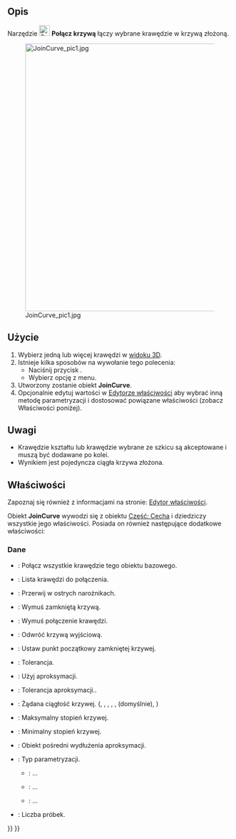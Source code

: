 <languages/>

{{Docnav/pl
|[[Curves_ExtendCurve/pl|Rozszerz krzywą]]
|[[Curves_SplitCurve/pl|Podziel krzywą]]
|[[Curves_Workbench/pl|środowisko pracy Krzywe]]
|IconL=Curves_ExtendCurve.svg
|IconR=Curves_SplitCurve.svg
|IconC=Curves_workbench_icon.svg
}}

{{GuiCommand/pl
|Name=Curves JoinCurve
|Name/pl=Krzywe: Połącz krzywą
|MenuLocation=Curves → joinCurves
|Workbenches=[[Curves_Workbench/pl|Krzywe]]
}}

<span id="Description"></span>
==Opis==

Narzędzie [[Image:Curves_JoinCurve.svg|24px]] '''Połącz krzywą''' łączy wybrane krawędzie w krzywą złożoną.

[[File:JoinCurve_pic1.jpg|600px]]

<span id="Usage"></span>
==Użycie==

# Wybierz jedną lub więcej krawędzi w [[3D_view/pl|widoku 3D]].
# Istnieje kilka sposobów na wywołanie tego polecenia:
#* Naciśnij przycisk {{Button|[[Image:Curves_JoinCurve.svg|16px]] [[Curves_JoinCurve|joinCurves]]}}.
#* Wybierz opcję {{MenuCommand|Curves → [[Image:Curves_JoinCurve.svg|16px]] joinCurves}} z menu.
# Utworzony zostanie obiekt '''JoinCurve'''.
# Opcjonalnie edytuj wartości w [[Property_editor/pl|Edytorze właściwości]] aby wybrać inną metodę parametryzacji i dostosować powiązane właściwości (zobacz Właściwości poniżej).

<span id="Notes"></span>
==Uwagi==

* Krawędzie kształtu lub krawędzie wybrane ze szkicu są akceptowane i muszą być dodawane po kolei.
* Wynikiem jest pojedyncza ciągła krzywa złożona.

<span id="Properties"></span>
==Właściwości==

Zapoznaj się również z informacjami na stronie: [[Property_editor/pl|Edytor właściwości]].

Obiekt '''JoinCurve''' wywodzi się z obiektu [[Part_Feature/pl|Część: Cecha]] i dziedziczy wszystkie jego właściwości. Posiada on również następujące dodatkowe właściwości:

<span id="Data"></span>
===Dane===

{{TitleProperty|InputSources}}

* {{PropertyData|Base|Link}}: Połącz wszystkie krawędzie tego obiektu bazowego.
* {{PropertyData|Edges|LinkSubList}}: Lista krawędzi do połączenia.

{{TitleProperty|Join}}

* {{PropertyData|CornerBreak|Bool}}: Przerwij w ostrych narożnikach.
* {{PropertyData|ForceClosed|Bool}}: Wymuś zamkniętą krzywą.
* {{PropertyData|ForceContact|Bool}}: Wymuś połączenie krawędzi.
* {{PropertyData|Reverse|Bool}}: Odwróć krzywą wyjściową.
* {{PropertyData|StartOffset|Integer}}: Ustaw punkt początkowy zamkniętej krzywej.
* {{PropertyData|Tolerance|Float}}: Tolerancja.

{{TitleProperty|ShapeApproximation}}

* {{PropertyData|Active|Bool}}: Użyj aproksymacji.
* {{PropertyData|ApproxTolerance|Float|Hidden}}: Tolerancja aproksymacji..
* {{PropertyData|Continuity|Enumeration|Hidden}}: Żądana ciągłość krzywej. ({{Value|C0}}, {{Value|C1}}, {{Value|G1}}, {{Value|C2}}, {{Value|G2}}, {{Value|C3}} (domyślnie), {{Value|CN}})
* {{PropertyData|DegreeMax|Integer|Hidden}}: Maksymalny stopień krzywej.
* {{PropertyData|DegreeMin|Integer|Hidden}}: Minimalny stopień krzywej.
* {{PropertyData|ExtensionProxy|PythonObject}}: Obiekt pośredni wydłużenia aproksymacji.
* {{PropertyData|Parametrization|Enumeration|Hidden}}: Typ parametryzacji.
** {{Value|ChordLength}}: ...
** {{Value|Centripetal}}: ...
** {{Value|Uniform}}: ...
* {{PropertyData|Samples|Integer|Hidden}}: Liczba próbek.


{{Docnav/pl
|[[Curves_ExtendCurve/pl|Rozszerz krzywą]]
|[[Curves_SplitCurve/pl|Podziel krzywą]]
|[[Curves_Workbench/pl|środowisko pracy Krzywe]]
|IconL=Curves_ExtendCurve.svg
|IconR=Curves_SplitCurve.svg
|IconC=Curves_workbench_icon.svg
}}

{{Curves Tools navi{{#translation:}}}}
{{Userdocnavi{{#translation:}}}}